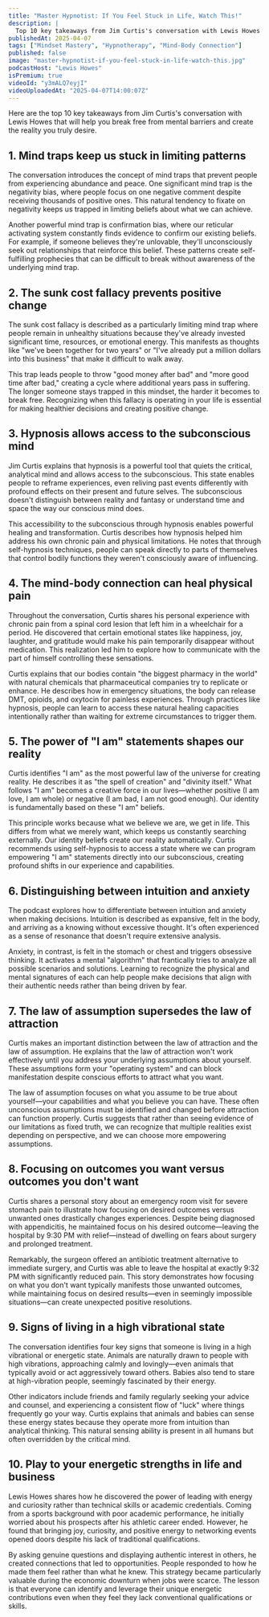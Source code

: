 ```yaml
---
title: "Master Hypnotist: If You Feel Stuck in Life, Watch This!"
description: |
  Top 10 key takeaways from Jim Curtis's conversation with Lewis Howes that will help you break free from mental barriers and create the reality you truly desire."
publishedAt: 2025-04-07
tags: ["Mindset Mastery", "Hypnotherapy", "Mind-Body Connection"]
published: false
image: "master-hypnotist-if-you-feel-stuck-in-life-watch-this.jpg"
podcastHost: "Lewis Howes"
isPremium: true
videoId: "y3mALQ7eyjI"
videoUploadedAt: "2025-04-07T14:00:07Z"
---
```



<PodcastSummaryPageLayout frontmatter={frontmatter}>

Here are the top 10 key takeaways from Jim Curtis's conversation with Lewis Howes that will help you break free from mental barriers and create the reality you truly desire.

## 1. Mind traps keep us stuck in limiting patterns

The conversation introduces the concept of mind traps that prevent people from experiencing abundance and peace. One significant mind trap is the negativity bias, where people focus on one negative comment despite receiving thousands of positive ones. This natural tendency to fixate on negativity keeps us trapped in limiting beliefs about what we can achieve.

Another powerful mind trap is confirmation bias, where our reticular activating system constantly finds evidence to confirm our existing beliefs. For example, if someone believes they're unlovable, they'll unconsciously seek out relationships that reinforce this belief. These patterns create self-fulfilling prophecies that can be difficult to break without awareness of the underlying mind trap.

## 2. The sunk cost fallacy prevents positive change

The sunk cost fallacy is described as a particularly limiting mind trap where people remain in unhealthy situations because they've already invested significant time, resources, or emotional energy. This manifests as thoughts like "we've been together for two years" or "I've already put a million dollars into this business" that make it difficult to walk away.

This trap leads people to throw "good money after bad" and "more good time after bad," creating a cycle where additional years pass in suffering. The longer someone stays trapped in this mindset, the harder it becomes to break free. Recognizing when this fallacy is operating in your life is essential for making healthier decisions and creating positive change.

## 3. Hypnosis allows access to the subconscious mind

Jim Curtis explains that hypnosis is a powerful tool that quiets the critical, analytical mind and allows access to the subconscious. This state enables people to reframe experiences, even reliving past events differently with profound effects on their present and future selves. The subconscious doesn't distinguish between reality and fantasy or understand time and space the way our conscious mind does.

This accessibility to the subconscious through hypnosis enables powerful healing and transformation. Curtis describes how hypnosis helped him address his own chronic pain and physical limitations. He notes that through self-hypnosis techniques, people can speak directly to parts of themselves that control bodily functions they weren't consciously aware of influencing.

## 4. The mind-body connection can heal physical pain

Throughout the conversation, Curtis shares his personal experience with chronic pain from a spinal cord lesion that left him in a wheelchair for a period. He discovered that certain emotional states like happiness, joy, laughter, and gratitude would make his pain temporarily disappear without medication. This realization led him to explore how to communicate with the part of himself controlling these sensations.

Curtis explains that our bodies contain "the biggest pharmacy in the world" with natural chemicals that pharmaceutical companies try to replicate or enhance. He describes how in emergency situations, the body can release DMT, opioids, and oxytocin for painless experiences. Through practices like hypnosis, people can learn to access these natural healing capacities intentionally rather than waiting for extreme circumstances to trigger them.

## 5. The power of "I am" statements shapes our reality

Curtis identifies "I am" as the most powerful law of the universe for creating reality. He describes it as "the spell of creation" and "divinity itself." What follows "I am" becomes a creative force in our lives—whether positive (I am love, I am whole) or negative (I am bad, I am not good enough). Our identity is fundamentally based on these "I am" beliefs.

This principle works because what we believe we are, we get in life. This differs from what we merely want, which keeps us constantly searching externally. Our identity beliefs create our reality automatically. Curtis recommends using self-hypnosis to access a state where we can program empowering "I am" statements directly into our subconscious, creating profound shifts in our experience and capabilities.

## 6. Distinguishing between intuition and anxiety

The podcast explores how to differentiate between intuition and anxiety when making decisions. Intuition is described as expansive, felt in the body, and arriving as a knowing without excessive thought. It's often experienced as a sense of resonance that doesn't require extensive analysis.

Anxiety, in contrast, is felt in the stomach or chest and triggers obsessive thinking. It activates a mental "algorithm" that frantically tries to analyze all possible scenarios and solutions. Learning to recognize the physical and mental signatures of each can help people make decisions that align with their authentic needs rather than being driven by fear.

## 7. The law of assumption supersedes the law of attraction

Curtis makes an important distinction between the law of attraction and the law of assumption. He explains that the law of attraction won't work effectively until you address your underlying assumptions about yourself. These assumptions form your "operating system" and can block manifestation despite conscious efforts to attract what you want.

The law of assumption focuses on what you assume to be true about yourself—your capabilities and what you believe you can have. These often unconscious assumptions must be identified and changed before attraction can function properly. Curtis suggests that rather than seeing evidence of our limitations as fixed truth, we can recognize that multiple realities exist depending on perspective, and we can choose more empowering assumptions.

## 8. Focusing on outcomes you want versus outcomes you don't want

Curtis shares a personal story about an emergency room visit for severe stomach pain to illustrate how focusing on desired outcomes versus unwanted ones drastically changes experiences. Despite being diagnosed with appendicitis, he maintained focus on his desired outcome—leaving the hospital by 9:30 PM with relief—instead of dwelling on fears about surgery and prolonged treatment.

Remarkably, the surgeon offered an antibiotic treatment alternative to immediate surgery, and Curtis was able to leave the hospital at exactly 9:32 PM with significantly reduced pain. This story demonstrates how focusing on what you don't want typically manifests those unwanted outcomes, while maintaining focus on desired results—even in seemingly impossible situations—can create unexpected positive resolutions.

## 9. Signs of living in a high vibrational state

The conversation identifies four key signs that someone is living in a high vibrational or energetic state. Animals are naturally drawn to people with high vibrations, approaching calmly and lovingly—even animals that typically avoid or act aggressively toward others. Babies also tend to stare at high-vibration people, seemingly fascinated by their energy.

Other indicators include friends and family regularly seeking your advice and counsel, and experiencing a consistent flow of "luck" where things frequently go your way. Curtis explains that animals and babies can sense these energy states because they operate more from intuition than analytical thinking. This natural sensing ability is present in all humans but often overridden by the critical mind.

## 10. Play to your energetic strengths in life and business

Lewis Howes shares how he discovered the power of leading with energy and curiosity rather than technical skills or academic credentials. Coming from a sports background with poor academic performance, he initially worried about his prospects after his athletic career ended. However, he found that bringing joy, curiosity, and positive energy to networking events opened doors despite his lack of traditional qualifications.

By asking genuine questions and displaying authentic interest in others, he created connections that led to opportunities. People responded to how he made them feel rather than what he knew. This strategy became particularly valuable during the economic downturn when jobs were scarce. The lesson is that everyone can identify and leverage their unique energetic contributions even when they feel they lack conventional qualifications or skills.

</PodcastSummaryPageLayout>
